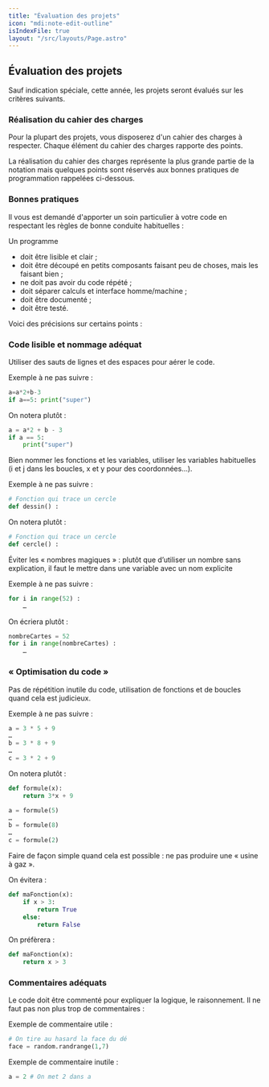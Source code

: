 ```yaml
---
title: "Évaluation des projets"
icon: "mdi:note-edit-outline"
isIndexFile: true
layout: "/src/layouts/Page.astro"
---
```


## Évaluation des projets

Sauf indication spéciale, cette année, les projets seront évalués sur les critères suivants.

### Réalisation du cahier des charges

Pour la plupart des projets, vous disposerez d'un cahier des charges à respecter. Chaque élément du cahier des charges rapporte des points.

La réalisation du cahier des charges représente la plus grande partie de la notation mais quelques points sont réservés aux bonnes pratiques de programmation rappelées ci-dessous.

### Bonnes pratiques

Il vous est demandé d'apporter un soin particulier à votre code en respectant les règles de bonne conduite habituelles :

Un programme

- doit être lisible et clair ;
- doit être découpé en petits composants faisant peu de choses, mais les faisant bien ;
- ne doit pas avoir du code répété ;
- doit séparer calculs et interface homme/machine ;
- doit être documenté ;
- doit être testé.

Voici des précisions sur certains points :

### Code lisible et nommage adéquat

Utiliser des sauts de lignes et des espaces pour aérer le code.

Exemple à ne pas suivre :

```python
a=a*2+b-3
if a==5: print("super")
```

On notera plutôt :

```python
a = a*2 + b - 3
if a == 5:
	print("super")
```

Bien nommer les fonctions et les variables, utiliser les variables habituelles (i et j dans les boucles, x et y pour des coordonnées…).

Exemple à ne pas suivre :

```python
# Fonction qui trace un cercle
def dessin() :
```

On notera plutôt :

```python
# Fonction qui trace un cercle
def cercle() :
```

Éviter les « nombres magiques » : plutôt que d’utiliser un nombre sans explication, il faut le mettre dans une variable avec un nom explicite

Exemple à ne pas suivre :

```python
for i in range(52) :
	…
```

On écriera plutôt :

```python
nombreCartes = 52
for i in range(nombreCartes) :
	…
```

### « Optimisation du code »

Pas de répétition inutile du code, utilisation de fonctions et de boucles quand cela est judicieux.

Exemple à ne pas suivre :

```python
a = 3 * 5 + 9
…
b = 3 * 8 + 9
…
c = 3 * 2 + 9
```

On notera plutôt :

```python
def formule(x):
	return 3*x + 9

a = formule(5)
…
b = formule(8)
…
c = formule(2)
```

Faire de façon simple quand cela est possible : ne pas produire une « usine à gaz ».

On évitera :

```python
def maFonction(x):
	if x > 3:
		return True
	else:
		return False
```

On préfèrera :

```python
def maFonction(x):
	return x > 3
```

### Commentaires adéquats

Le code doit être commenté pour expliquer la logique, le raisonnement. Il ne faut pas non plus trop de commentaires :

Exemple de commentaire utile :

```python
# On tire au hasard la face du dé
face = random.randrange(1,7)
```

Exemple de commentaire inutile :

```python
a = 2 # On met 2 dans a
```
